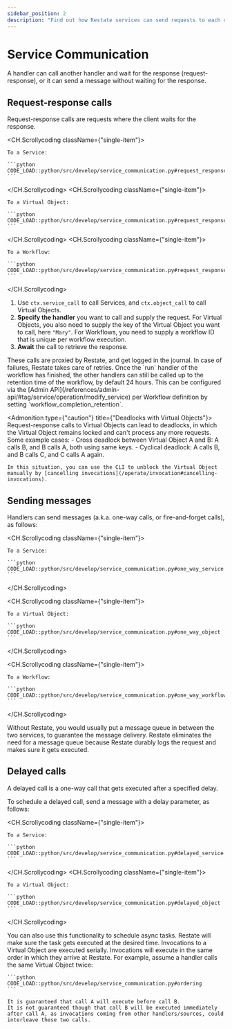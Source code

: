```yaml
---
sidebar_position: 2
description: "Find out how Restate services can send requests to each other."
---
```



# Service Communication

A handler can call another handler and wait for the response (request-response), or it can send a message without waiting for the response.

## Request-response calls

Request-response calls are requests where the client waits for the response.

<CH.Scrollycoding className={"single-item"}>

    To a Service:

    ```python
    CODE_LOAD::python/src/develop/service_communication.py#request_response_service
    ```

</CH.Scrollycoding>
<CH.Scrollycoding className={"single-item"}>

    To a Virtual Object:

    ```python
    CODE_LOAD::python/src/develop/service_communication.py#request_response_object
    ```

</CH.Scrollycoding>
<CH.Scrollycoding className={"single-item"}>

    To a Workflow:

    ```python
    CODE_LOAD::python/src/develop/service_communication.py#request_response_workflow
    ```

</CH.Scrollycoding>

1. Use `ctx.service_call` to call Services, and `ctx.object_call` to call Virtual Objects.
2. **Specify the handler** you want to call and supply the request.
    For Virtual Objects, you also need to supply the key of the Virtual Object you want to call, here `"Mary"`.
    For Workflows, you need to supply a workflow ID that is unique per workflow execution.
3. **Await** the call to retrieve the response.

<Admonition type="tip" title="No need for manual retry logic">
    These calls are proxied by Restate, and get logged in the journal.
    In case of failures, Restate takes care of retries.
</Admonition>

<Admonition type="note" title="Workflow retention time">
    Once the `run` handler of the workflow has finished, the other handlers can still be called up to the retention time of the workflow, by default 24 hours.
    This can be configured via the [Admin API](/references/admin-api/#tag/service/operation/modify_service) per Workflow definition by setting `workflow_completion_retention`.
</Admonition>

<Admonition type={"caution"} title={"Deadlocks with Virtual Objects"}>
    Request-response calls to Virtual Objects can lead to deadlocks, in which the Virtual Object remains locked and can't process any more requests.
    Some example cases:
    - Cross deadlock between Virtual Object A and B: A calls B, and B calls A, both using same keys.
    - Cyclical deadlock: A calls B, and B calls C, and C calls A again.

    In this situation, you can use the CLI to unblock the Virtual Object manually by [cancelling invocations](/operate/invocation#cancelling-invocations).
</Admonition>

## Sending messages

Handlers can send messages (a.k.a. one-way calls, or fire-and-forget calls), as follows:

<CH.Scrollycoding className={"single-item"}>

    To a Service:

    ```python
    CODE_LOAD::python/src/develop/service_communication.py#one_way_service
    ```

</CH.Scrollycoding>

<CH.Scrollycoding className={"single-item"}>

    To a Virtual Object:

    ```python
    CODE_LOAD::python/src/develop/service_communication.py#one_way_object
    ```

</CH.Scrollycoding>

<CH.Scrollycoding className={"single-item"}>

    To a Workflow:

    ```python
    CODE_LOAD::python/src/develop/service_communication.py#one_way_workflow
    ```

</CH.Scrollycoding>

<Admonition type="tip" title="No need for message queues">
    Without Restate, you would usually put a message queue in between the two services, to guarantee the message delivery.
    Restate eliminates the need for a message queue because Restate durably logs the request and makes sure it gets executed.
</Admonition>

## Delayed calls

A delayed call is a one-way call that gets executed after a specified delay.

To schedule a delayed call, send a message with a delay parameter, as follows:

<CH.Scrollycoding className={"single-item"}>

    To a Service:

    ```python
    CODE_LOAD::python/src/develop/service_communication.py#delayed_service
    ```

</CH.Scrollycoding>
<CH.Scrollycoding className={"single-item"}>

    To a Virtual Object:

    ```python
    CODE_LOAD::python/src/develop/service_communication.py#delayed_object
    ```

</CH.Scrollycoding>

<Admonition type="tip" title="Scheduling async tasks">
    You can also use this functionality to schedule async tasks.
    Restate will make sure the task gets executed at the desired time.
</Admonition>

<Admonition type="note" title="Ordering guarantees in Virtual Objects">
    Invocations to a Virtual Object are executed serially.
    Invocations will execute in the same order in which they arrive at Restate.
    For example, assume a handler calls the same Virtual Object twice:

    ```python
    CODE_LOAD::python/src/develop/service_communication.py#ordering
    ```

    It is guaranteed that call A will execute before call B.
    It is not guaranteed though that call B will be executed immediately after call A, as invocations coming from other handlers/sources, could interleave these two calls.
</Admonition>
